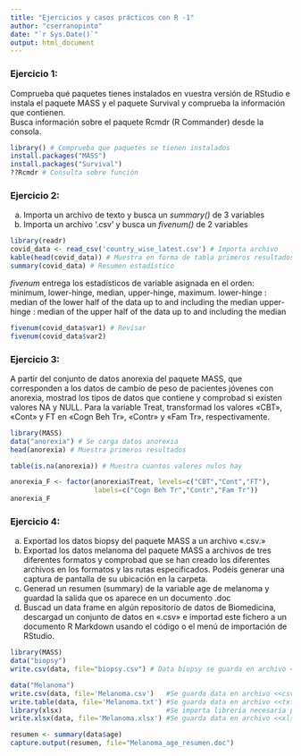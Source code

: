 ---
title: "Ejercicios y casos prácticos con R -1"
author: "cserranopinto"
date: "`r Sys.Date()`"
output: html_document
---

### Ejercicio 1:

Comprueba	qué	paquetes	tienes instalados	en	vuestra	versión	de	RStudio	e	instala	el paquete	MASS	y	el	paquete	Survival	y	comprueba	la	información	que	contienen.	
Busca	información	sobre	el	paquete	Rcmdr	(R	Commander)	desde	la	consola.


```{r echo=TRUE}
library() # Comprueba que paquetes se tienen instalados
install.packages("MASS")
install.packages("Survival")
??Rcmdr # Consulta sobre función
```

### Ejercicio 2:

a) Importa un archivo de texto y busca un *summary()* de 3 variables
b) Importa un archivo '.csv' y busca un *fivenum()* de 2 variables

```{r echo=TRUE}
library(readr)
covid_data <- read_csv('country_wise_latest.csv') # Importa archivo
kable(head(covid_data)) # Muestra en forma de tabla primeros resultados
summary(covid_data) # Resumen estadístico
```


*fivenum* entrega los estadísticos de variable asignada en el orden:
minimum, lower-hinge, median, upper-hinge, maximum.
lower-hinge : median of the lower half of the data up to and including the median
upper-hinge : median of the upper half of the data up to and including the median
```{r echo =TRUE}
fivenum(covid_data$var1) # Revisar
fivenum(covid_data$var2)
```



### Ejercicio 3:

A partir 	del	conjunto	de	datos	anorexia	del	paquete	MASS,	que corresponden	a	los	datos	de cambio	de	peso	de	pacientes	jóvenes	con	anorexia,	mostrad	los	tipos	de	datos	que	contiene y	comprobad	si	existen	valores	NA	y	NULL.	Para	la	variable	Treat,	transformad	los	valores	«CBT»,	«Cont»	y	FT	en	«Cogn	Beh	Tr»,	«Contr»	y	«Fam	Tr»,	respectivamente.	

```{r echo=TRUE}
library(MASS)
data("anorexia") # Se carga datos anorexia
head(anorexia) # Muestra primeros resultados
```

```{r echo=TRUE}
table(is.na(anorexia)) # Muestra cuantos valores nulos hay
```


```{r echo=TRUE}
anorexia_F <- factor(anorexia$Treat, levels=c("CBT","Cont","FT"),
                     labels=c("Cogn Beh	Tr","Contr","Fam Tr"))
anorexia_F
```


### Ejercicio 4:

a) Exportad	los	datos	biopsy	del	paquete	MASS	a	un	archivo	«.csv.»
b) Exportad	los	datos	melanoma	del	paquete	MASS	a	archivos	de	tres	diferentes
formatos y	comprobad	que	se	han	creado	los	diferentes	archivos	en	los	formatos	y	las	rutas
especificados. Podéis	generar	una	captura	de	pantalla	de	su	ubicación	en	la	carpeta.
c) Generad	un	resumen	(summary)	de	la	variable	age	de	melanoma	y	guardad	la	salida
que	os	aparece	en	un	documento	.doc
d) Buscad	un	data	frame	en	algún	repositorio	de	datos	de	Biomedicina,	descargad	un
conjunto	de	datos	en	«.csv»	e	importad	este	fichero	a	un	documento	R	Markdown
usando	el	código	o	el	menú	de	importación	de	RStudio.


```{r echo=TRUE}
library(MASS)
data("biopsy")
write.csv(data, file="biopsy.csv") # Data biopsy se guarda en archivo <<csv>>
```

```{r echo=TRUE}
data("Melanoma")
write.csv(data, file='Melanoma.csv')   #Se guarda data en archivo <<csv>>
write.table(data, file='Melanoma.txt') #Se guarda data en archivo <<txt>>
library(xlsx)                          #Se importa libreria necesaria para escribir xlsx
write.xlsx(data, file='Melanoma.xlsx') #Se guarda data en archivo <<xlsx>>

```

```{r echo=TRUE}
resumen <- summary(data$age)
capture.output(resumen, file="Melanoma_age_resumen.doc")

```






